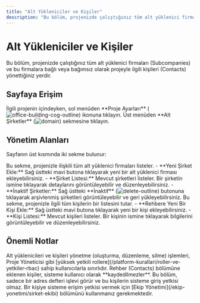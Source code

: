 ```yaml
---
title: "Alt Yükleniciler ve Kişiler"
description: "Bu bölüm, projenizde çalıştığınız tüm alt yüklenici firmaları (Subcompanies) ve bu firmalara bağlı veya bağımsız olarak projeyle ilgili kişileri (Contacts) yönettiğiniz yerdir."
---
```


# Alt Yükleniciler ve Kişiler

Bu bölüm, projenizde çalıştığınız tüm alt yüklenici firmaları (Subcompanies) ve bu firmalara bağlı veya bağımsız olarak projeyle ilgili kişileri (Contacts) yönettiğiniz yerdir.

## Sayfaya Erişim

<Steps>
  <Step title="Proje Ayarlarına Gidin">
    İlgili projenin içindeyken, sol menüden **Proje Ayarları** (<img src="/icons/office-building-cog-outline.svg" alt="office-building-cog-outline" className="inline align-middle dark:invert" style={{width: '16px', height: '16px', margin: 0}} />) ikonuna tıklayın.
  </Step>
  <Step title="Alt Şirketler Sekmesini Açın">
    Üst menüden **Alt Şirketler** (<img src="/icons/domain.svg" alt="domain" className="inline align-middle dark:invert" style={{width: '16px', height: '16px', margin: 0}} />) sekmesine tıklayın.
  </Step>
</Steps>

## Yönetim Alanları

Sayfanın üst kısmında iki sekme bulunur:

<AccordionGroup>
  <Accordion title="Şirketler (Companies)">
    Bu sekme, projenizle ilişkili tüm alt yüklenici firmaları listeler.
    - **Yeni Şirket Ekle:** Sağ üstteki mavi butona tıklayarak yeni bir alt yüklenici firması ekleyebilirsiniz.
    - **Şirket Listesi:** Mevcut şirketleri listeler. Bir şirketin ismine tıklayarak detaylarını görüntüleyebilir ve düzenleyebilirsiniz.
    - **İnaktif Şirketler:** Sağ üstteki **İnaktif** (<img src="/icons/delete-outline.svg" alt="delete-outline" className="inline align-middle dark:invert" style={{width: '16px', height: '16px', margin: 0}} />) butonuna tıklayarak arşivlenmiş şirketleri görüntüleyebilir ve geri yükleyebilirsiniz.
  </Accordion>
  <Accordion title="Rehber (Contacts)">
    Bu sekme, projenizle ilgili tüm kişilerin bir listesini tutar.
    - **Rehbere Yeni Bir Kişi Ekle:** Sağ üstteki mavi butona tıklayarak yeni bir kişi ekleyebilirsiniz.
    - **Kişi Listesi:** Mevcut kişileri listeler. Bir kişinin ismine tıklayarak bilgilerini görüntüleyebilir ve düzenleyebilirsiniz.
  </Accordion>
</AccordionGroup>

## Önemli Notlar

<AccordionGroup>
    <Accordion title="Yetkilendirme">
        Alt yüklenicileri ve kişileri yönetme (oluşturma, düzenleme, silme) işlemleri, Proje Yöneticisi gibi [yüksek yetkili rollere](/platform-kurallari/roller-ve-yetkiler-rbac) sahip kullanıcılarla sınırlıdır.
    </Accordion>
    <Accordion title="Kişiler vs. Kullanıcılar">
        Rehber (Contacts) bölümüne eklenen kişiler, sisteme kullanıcı olarak **kaydedilmezler**. Bu bölüm, sadece bir adres defteri işlevi görür ve bu kişilerin sisteme giriş yetkisi olmaz. Bir kişiye sisteme erişim yetkisi vermek için [Ekip Yönetimi](/ekip-yonetimi/sirket-ekibi) bölümünü kullanmanız gerekmektedir.
    </Accordion>
</AccordionGroup>
